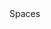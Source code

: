 <div style={{ float: "left", display: "table-column", width: "20%" }}>
  <span
    style={{
      background: "#D4EAFF",
      color: "#003D95",
      borderRadius: "10px",
      fontSize: ".8em",
      padding: "2px 10px",
      display: "inline-block",
      fontWeight: "500",
      letterSpacing: ".5px",
      whiteSpace: "nowrap",
    }}
  >
    Spaces
  </span>
</div>

